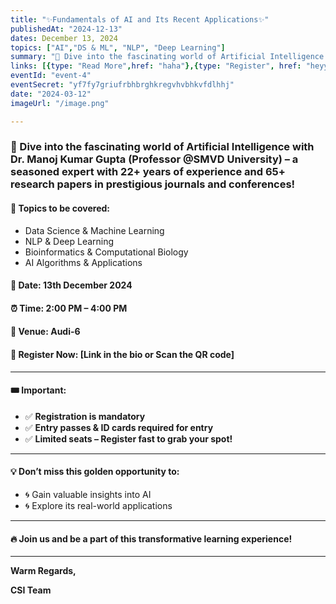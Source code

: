 ```yaml
---
title: "✨Fundamentals of AI and Its Recent Applications✨"
publishedAt: "2024-12-13"
dates: December 13, 2024
topics: ["AI","DS & ML", "NLP", "Deep Learning"]
summary: "🌟 Dive into the fascinating world of Artificial Intelligence with Dr. Manoj Kumar Gupta (Professor @SMVD University) – a seasoned expert with 22+ years of experience and 65+ research papers in prestigious journals and conferences!"
links: [{type: "Read More",href: "haha"},{type: "Register", href: "heyy"}]
eventId: "event-4"
eventSecret: "yf7fy7griufrbhbrghkregvhvbhkvfdlhhj"
date: "2024-03-12"
imageUrl: "/image.png"

---
```

### 🌟 Dive into the fascinating world of Artificial Intelligence with Dr. Manoj Kumar Gupta (Professor @SMVD University) – a seasoned expert with 22+ years of experience and 65+ research papers in prestigious journals and conferences!

#### 🎯 Topics to be covered:

- Data Science & Machine Learning
- NLP & Deep Learning
- Bioinformatics & Computational Biology
- AI Algorithms & Applications

#### 📅 Date: 13th December 2024
#### ⏰ Time: 2:00 PM – 4:00 PM
#### 📍 Venue: Audi-6

#### 🔗 Register Now: [Link in the bio or Scan the QR code]

---

#### 🎟️ Important:

- ✅ **Registration is mandatory**
- ✅ **Entry passes & ID cards required for entry**
- ✅ **Limited seats – Register fast to grab your spot!**

---

#### 💡 Don’t miss this golden opportunity to:

- 🌀 Gain valuable insights into AI
- 🌀 Explore its real-world applications

---

#### 🔥 Join us and be a part of this transformative learning experience!

---

**Warm Regards,**

**CSI Team**
